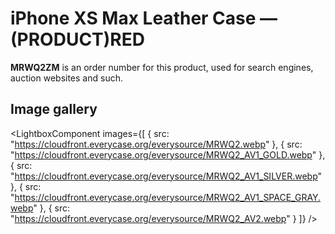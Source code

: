 
# iPhone XS Max Leather Case — (PRODUCT)RED

<Callout type='info' emoji='👉🏻'>**MRWQ2ZM** is an order number for this product, used for search engines, auction websites and such.</Callout>

## Image gallery

<LightboxComponent
    images={[
      {
        src: "https://cloudfront.everycase.org/everysource/MRWQ2.webp"
      },
      {
        src: "https://cloudfront.everycase.org/everysource/MRWQ2_AV1_GOLD.webp"
      },
      {
        src: "https://cloudfront.everycase.org/everysource/MRWQ2_AV1_SILVER.webp"
      },
      {
        src: "https://cloudfront.everycase.org/everysource/MRWQ2_AV1_SPACE_GRAY.webp"
      },
      {
        src: "https://cloudfront.everycase.org/everysource/MRWQ2_AV2.webp"
      }
    ]}
  />
